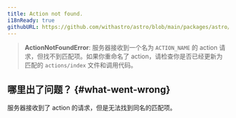 ```yaml
---
title: Action not found.
i18nReady: true
githubURL: https://github.com/withastro/astro/blob/main/packages/astro/src/core/errors/errors-data.ts
---
```


> **ActionNotFoundError**: 服务器接收到一个名为 `ACTION_NAME` 的 action 请求，但找不到匹配项。如果你重命名了 action，请检查你是否已经更新为匹配的 `actions/index` 文件和调用代码。

## 哪里出了问题？ \{#what-went-wrong\}
服务器接收到了 action 的请求，但是无法找到同名的匹配项。
